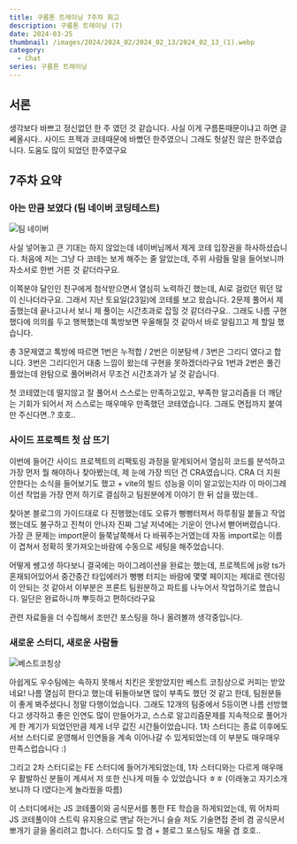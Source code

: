 ```yaml
---
title: 구름톤 트레이닝 7주차 회고
description: 구름톤 트레이닝 (7)
date: 2024-03-25
thumbnail: /images/2024/2024_02/2024_02_13/2024_02_13_(1).webp
category:
  - Chat
series: 구름톤 트레이닝
---
```


## 서론

생각보다 바쁘고 정신없던 한 주 였던 것 같습니다. 사실 이게 구름톤때문이냐고 하면 글쎄올시다..
사이드 프젝과 코테때문에 바빴던 한주였으니 그래도 헛살진 않은 한주였습니다. 도움도 많이 되었던 한주였구요

## 7주차 요약

### 아는 만큼 보였다 (팀 네이버 코딩테스트)

![팀 네이버](</images/2024/2024_03/2024_03_25/2024_03_25_(1).webp>)

사실 넣어놓고 큰 기대는 하지 않았는데 네이버님께서 제게 코테 입장권을 하사하셨습니다.
처음에 저는 그냥 다 코테는 보게 해주는 줄 알았는데, 주위 사람들 말을 들어보니까 자소서로 한번 거른 것 같더라구요.

이쪽분야 달인인 친구에게 첨삭받으면서 열심히 노력하긴 했는데, AI로 걸렀던 뭐던 많이 신나더라구요. 그래서 지난 토요일(23일)에 코테를 보고 왔습니다.
2문제 풀어서 제출했는데 끝나고나서 보니 제 풀이는 시간초과로 잡힐 것 같더라구요.. 그래도 나름 구현했다에 의의를 두고 행복했는데 톡방보면 우울해질 것 같아서 바로 알림끄고 제 할일 했습니다.

총 3문제였고 톡방에 따르면 1번은 누적합 / 2번은 이분탐색 / 3번은 그리디 였다고 합니다. 3번은 그리디인거 대충 느낌이 왔는데 구현을 못하겠더라구요
1번과 2번은 풀긴 풀었는데 완탐으로 풀어버려서 무조건 시간초과가 날 것 같습니다.

첫 코테였는데 떨지않고 잘 풀어서 스스로는 만족하고있고, 부족한 알고리즘을 더 깨닫는 기회가 되어서 저 스스로는 매우매우 만족했던 코테였습니다.
그래도 면접까지 붙여만 주신다면..? 호호..

### 사이드 프로젝트 첫 삽 뜨기

이번에 들어간 사이드 프로젝트의 리팩토링 과정을 맡게되어서 열심히 코드를 분석하고 가장 먼저 뭘 해야하나 찾아봤는데, 제 눈에 가장 띄던 건 CRA였습니다.
CRA 더 지원 안한다는 소식을 들어보기도 했고 + vite의 빌드 성능을 이미 알고있는지라 이 마이그레이션 작업을 가장 먼저 하기로 결심하고 팀원분에게 이야기 한 뒤 삽을 떴는데..

찾아본 블로그의 가이드대로 다 진행했는데도 오류가 뻥뻥터져서 하루죙일 붙들고 작업했는데도 불구하고 진척이 안나자 진짜 그날 저녁에는 기운이 안나서 뻗어버렸습니다.
가장 큰 문제는 import문이 들쭉날쭉해서 다 바꿔주는거였는데 자동 import로는 이름이 겹쳐서 정확히 못가져오는바람에 수동으로 세팅을 해주었습니다.

어떻게 쌩고생 하다보니 결국에는 마이그레이션을 완료는 했는데, 프로젝트에 js랑 ts가 혼재되어있어서 중간중간 타입에러가 뻥뻥 터지는 바람에 몇몇 페이지는 제대로 렌더링이 안되는 것 같아서
이부분은 프론트 팀원분하고 파트를 나누어서 작업하기로 했습니다. 일단은 완료하니까 뿌듯하고 편하더라구요

관련 자료들을 더 수집해서 조만간 포스팅을 하나 올려볼까 생각중입니다.

### 새로운 스터디, 새로운 사람들

![베스트코칭상](</images/2024/2024_03/2024_03_25/2024_03_25_(2).webp>)

아쉽게도 우수팀에는 속하지 못해서 치킨은 못받았지만 베스트 코칭상으로 커피는 받았네요! 나름 열심히 한다고 했는데 뒤돌아보면 많이 부족도 했던 것 같고 한데, 팀원분들이 좋게 봐주셨다니 정말 다행이었습니다.
그래도 12개의 팀중에서 5등이면 나름 선방했다고 생각하고 좋은 인연도 많이 만들어가고, 스스로 알고리즘문제를 지속적으로 풀어가게 한 계기가 되었던만큼 제게 너무 값진 시간들이었습니다.
1차 스터디는 종료 이후에도 서브 스터디로 운영해서 인연들을 계속 이어나갈 수 있게되었는데 이 부분도 매우매우 만족스럽습니다 :)

그리고 2차 스터디로는 FE 스터디에 들어가게되었는데, 1차 스터디와는 다르게 매우매우 활발하신 분들이 계셔서 저 또한 신나게 떠들 수 있었습니다 ㅎㅎ
(이래놓고 자기소개 보니까 다 I였다는게 놀라웠을 따름)

이 스터디에서는 JS 코테풀이와 공식문서를 통한 FE 학습을 하게되었는데, 뭐 어차피 JS 코테풀이야 스트릭 유지용으로 맨날 하는거니 슬슬 저도 기술면접 준비 겸 공식문서 뽀개기 글을 올리려고 합니다.
스터디도 할 겸 + 블로그 포스팅도 채울 겸 호호..
